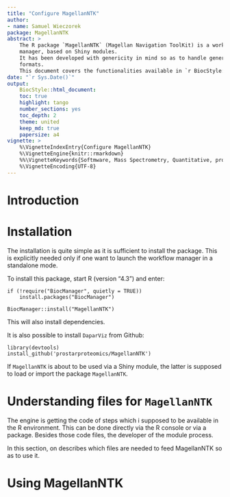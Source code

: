```yaml
---
title: "Configure MagellanNTK"
author: 
- name: Samuel Wieczorek
package: MagellanNTK
abstract: >
    The R package `MagellanNTK` (Magellan Navigation ToolKit) is a workflow 
    manager, based on Shiny modules.
    It has been developed with genericity in mind so as to handle generic datasets
    formats.
    This document covers the functionalities available in `r BiocStyle::pkg_ver('MagellanNTK')`.
date: "`r Sys.Date()`"
output:
    BiocStyle::html_document:
    toc: true
    highlight: tango
    number_sections: yes
    toc_depth: 2
    theme: united
    keep_md: true
    papersize: a4
vignette: >
    %\VignetteIndexEntry{Configure MagellanNTK}
    %\VignetteEngine{knitr::rmarkdown}
    %%\VignetteKeywords{Softmware, Mass Spectrometry, Quantitative, process manager}
    %\VignetteEncoding{UTF-8}
---
```


\newcommand{\shellcmd}[1]{\\\indent\indent\texttt{\footnotesize\# #1}}

\newcommand{\Rcmd}[1]{\\\indent\indent\texttt{\footnotesize\# #1}}

\newcommand{\bordurefigure}[1]{\fbox{\includegraphics{#1}}}



# Introduction


# Installation

The installation is quite simple as it is sufficient to install the package. 
This is explicitly needed only if one want to launch the workflow manager in a
standalone mode.

To install this package, start R (version "4.3") and enter:

```
if (!require("BiocManager", quietly = TRUE))
    install.packages("BiocManager")

BiocManager::install("MagellanNTK")
```

This will also install dependencies.

It is also possible to install `DaparViz` from Github:

```
library(devtools)
install_github('prostarproteomics/MagellanNTK')

```

If `MagellanNTK` is about to be used via a Shiny module, the latter is supposed 
to load or import the package `MagellanNTK`.





# Understanding files for `MagellanNTK`

The engine is getting the code of steps which i supposed to be available in the
R environment. This can be done directly via the R console or via a package.
Besides those code files, the developer of the module process.

In this section, on describes which files are needed to feed MagellanNTK so as to use it.




# Using MagellanNTK



